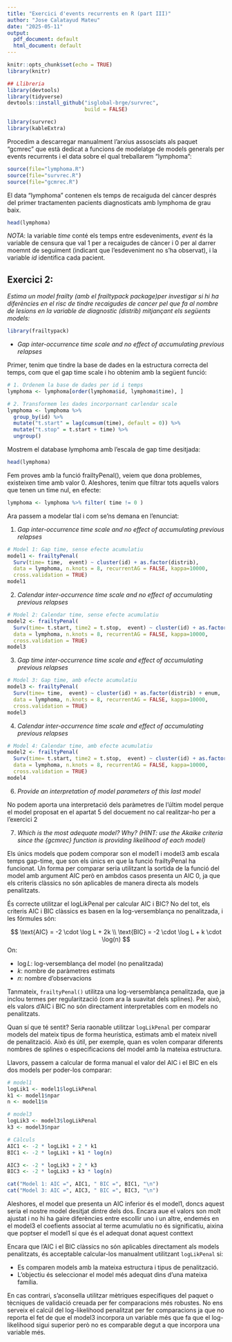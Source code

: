 ```yaml
---
title: "Exercici d'events recurrents en R (part III)"
author: "Jose Calatayud Mateu"
date: "2025-05-11"
output:
  pdf_document: default
  html_document: default
---
```


```r
knitr::opts_chunk$set(echo = TRUE)
library(knitr)
```


```r
## Llibreria
library(devtools)
library(tidyverse)
devtools::install_github("isglobal-brge/survrec", 
                         build = FALSE)

library(survrec)
library(kableExtra)
```

Procedim a descarregar manualment l'arxius assosciats als paquet "gcmrec" que està dedicat a funcions de modelatge de models generals per events recurrents i el data sobre el qual treballarem "lymphoma":

```r
source(file="lymphoma.R")
source(file="survrec.R")
source(file="gcmrec.R")
```

El data "lymphoma" contenen els temps de recaiguda del càncer després del primer tractamenten pacients diagnosticats amb lymphoma de grau baix.

```r
head(lymphoma)
```


*NOTA*: la variable _time_ conté els temps entre esdeveniments, _event_ és la variable de censura que val 1 per a recaigudes de càncer i 0 per al darrer moemnt de seguiment (indicant que l'esdeveniment no s'ha observat), i la variable _id_ identifica cada pacient.

## Exercici 2:

_Estima un model frailty (amb el frailtypack package)per investigar si hi ha diferències en el risc de tindre recaigudes de cancer pel que fa al nombre de lesions en la variable de diagnostic (distrib) mitjançant els següents models:_

```r
library(frailtypack)
```

 - *Gap inter-occurrence time scale and no effect of accumulating previous relapses*
 
Primer, tenim que tindre la base de dades en la estructura correcta del temps, com que el gap time scale i ho obtenim amb la següent funció:

```r
# 1. Ordenem la base de dades per id i temps
lymphoma <- lymphoma[order(lymphoma$id, lymphoma$time), ] 

# 2. Transformem les dades incorpornant carlendar scale
lymphoma <- lymphoma %>% 
  group_by(id) %>% 
  mutate("t.start" = lag(cumsum(time), default = 0)) %>% 
  mutate("t.stop" = t.start + time) %>%
  ungroup()

```

Mostrem el database lymphoma amb l'escala de gap time desitjada:

```r
head(lymphoma)
```
Fem proves amb la funció frailtyPenal(), veiem que dona problemes, existeixen time amb valor $0$. Aleshores, tenim que filtrar tots aquells valors que tenen un time nul, en efecte:

```r
lymphoma <- lymphoma %>% filter( time != 0 )
```
 
Ara passem a modelar tlal i com se'ns demana en l'enunciat:


 1. *Gap inter-occurrence time scale and no effect of accumulating previous relapses*
 
```r
# Model 1: Gap time, sense efecte acumulatiu
model1 <- frailtyPenal(
  Surv(time= time,  event) ~ cluster(id) + as.factor(distrib), 
  data = lymphoma, n.knots = 8, recurrentAG = FALSE, kappa=10000,
  cross.validation = TRUE)
model1
```

 
  2. *Calendar inter-occurrence time scale and no effect of accumulating previous relapses*

```r
# Model 2: Calendar time, sense efecte acumulatiu
model2 <- frailtyPenal(
  Surv(time= t.start, time2 = t.stop,  event) ~ cluster(id) + as.factor(distrib), 
  data = lymphoma, n.knots = 8, recurrentAG = FALSE, kappa=10000,
  cross.validation = TRUE)
model3
```

  3. *Gap time inter-occurrence time scale and effect of accumulating previous relapses*
  
```r
# Model 3: Gap time, amb efecte acumulatiu
model3 <- frailtyPenal(
  Surv(time= time,  event) ~ cluster(id) + as.factor(distrib) + enum, 
  data = lymphoma, n.knots = 8, recurrentAG = FALSE, kappa=10000,
  cross.validation = TRUE)
model3
```

  4. *Calendar inter-occurrence time scale and effect of accumulating previous relapses*

```r
# Model 4: Calendar time, amb efecte acumulatiu
model2 <- frailtyPenal(
  Surv(time= t.start, time2 = t.stop,  event) ~ cluster(id) + as.factor(distrib) + enum, 
  data = lymphoma, n.knots = 8, recurrentAG = FALSE, kappa=10000,
  cross.validation = TRUE)
model4
```


  6. *Provide an interpretation of model parameters of this last model*
  
No podem aporta una interpretació dels paràmetres de l'últim model perque el model proposat en el apartat 5 del docuement no cal realitzar-ho per a l'exercici 2
  
  7. *Which is the most adequate model?  Why?  (HINT: use the Akaike criteria since the {gcmrec} function is providing likelihood of each model)*


Els únics models que podem comporar son el model1 i model3 amb escala temps gap-time, que son els únics en que la funció frailtyPenal ha funcionat. Un forma per comparar seria utilitzant la sortida de la funció del model amb argument AIC però en ambdos casos presenta un AIC $0$, ja que els criteris clàssics no són aplicables de manera directa als models penalitzats.


És correcte utilitzar el logLikPenal per calcular AIC i BIC? No del tot, els criteris AIC i BIC clàssics es basen en la log-versemblança no penalitzada, i les fórmules són:

$$ 
\text{AIC} = -2 \cdot \log L + 2k \\
\text{BIC} = -2 \cdot \log L + k \cdot \log(n)
$$
On:

 - $\log L$: log-versemblança del model (no penalitzada)
 - $k$: nombre de paràmetres estimats
 - $n$: nombre d'observacions

Tanmateix, `frailtyPenal()` utilitza una log-versemblança penalitzada, que ja inclou termes per regularització (com ara la suavitat dels splines). Per això, els valors d’AIC i BIC no són directament interpretables com en models no penalitzats.


Quan sí que té sentit? Seria raonable utilitzar `logLikPenal` per comparar  models del mateix tipus de forma heurística, estimats amb el mateix nivell de penalització. Això és útil, per exemple, quan es volen comparar diferents nombres de splines o especificacions del model amb la mateixa estructura.

Llavors, passem a calcular de forma manual el valor del AIC i el BIC en els dos models per poder-los comparar:

```r

# model1
logLik1 <- model1$logLikPenal
k1 <- model1$npar
n <- model1$n

# model3
logLik3 <- model3$logLikPenal
k3 <- model3$npar

# Càlculs
AIC1 <- -2 * logLik1 + 2 * k1
BIC1 <- -2 * logLik1 + k1 * log(n)

AIC3 <- -2 * logLik3 + 2 * k3
BIC3 <- -2 * logLik3 + k3 * log(n)

cat("Model 1: AIC =", AIC1, " BIC =", BIC1, "\n")
cat("Model 3: AIC =", AIC3, " BIC =", BIC3, "\n")
```

Aleshores, el model que presenta un AIC inferior és el model1, doncs aquest seria el nostre model desitjat dintre dels dos. Encara aue el valors son molt ajustat i no hi ha gaire diferències entre escollir uno i un altre, endemés en el model3 el coefients associat al terme acumulatiu no és significatiu, aixina que poptser el model1 sí que és el adequat donat aquest conttext

Encara que l’AIC i el BIC clàssics no són aplicables directament als models penalitzats, és acceptable calcular-los manualment utilitzant `logLikPenal` si:

 - Es comparen models amb la mateixa estructura i tipus de penalització.
 - L’objectiu és seleccionar el model més adequat dins d’una mateixa família.

En cas contrari, s’aconsella utilitzar mètriques específiques del paquet o tècniques de validació creuada per fer comparacions més robustes. No ens serveix el calcúl del log-likelihood penalitzat per fer comparacions ja que no reporta el fet de que el model3 incorpora un variable més que fa que el log-likelihood sigui superior però no es comparable degut a que incorpora una variable més. 













